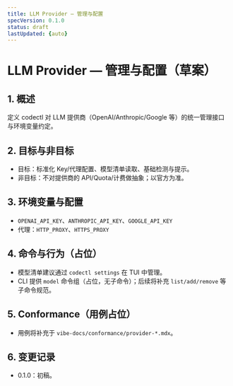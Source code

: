 ```yaml
---
title: LLM Provider — 管理与配置
specVersion: 0.1.0
status: draft
lastUpdated: {auto}
---
```


# LLM Provider — 管理与配置（草案）

## 1. 概述
定义 codectl 对 LLM 提供商（OpenAI/Anthropic/Google 等）的统一管理接口与环境变量约定。

## 2. 目标与非目标
- 目标：标准化 Key/代理配置、模型清单读取、基础检测与提示。
- 非目标：不对提供商的 API/Quota/计费做抽象；以官方为准。

## 3. 环境变量与配置
- `OPENAI_API_KEY`、`ANTHROPIC_API_KEY`、`GOOGLE_API_KEY`
- 代理：`HTTP_PROXY`、`HTTPS_PROXY`

## 4. 命令与行为（占位）
- 模型清单建议通过 `codectl settings` 在 TUI 中管理。
- CLI 提供 `model` 命令组（占位，无子命令）；后续将补充 `list/add/remove` 等子命令规范。

## 5. Conformance（用例占位）
- 用例将补充于 `vibe-docs/conformance/provider-*.mdx`。

## 6. 变更记录
- 0.1.0：初稿。
